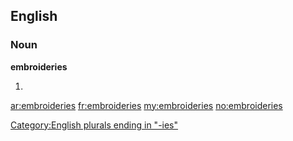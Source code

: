 ==English==

===Noun===
'''embroideries'''

# {{plural of|[[embroidery]]}}

[[Category:English plurals ending in "-ies"]]

[[ar:embroideries]]
[[fr:embroideries]]
[[my:embroideries]]
[[no:embroideries]]